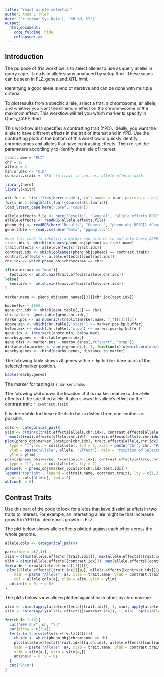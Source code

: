 ```yaml
---
title: "Yeast allele selection"
author: Anna L Tyler
date: '`r format(Sys.Date(), "%B %d, %Y")`'
output: 
  html_document:
    code_folding: hide
    collapsed: no
---
```



## Introduction
The purpose of this workflow is to select alleles to use 
as query alleles in query cape. It reads in allele scans
produced by setup.Rmd. These scans can be seen in 
FLZ_genes_and_QTL.html.

Identifying a good allele is kind of iterative and can
be done with multiple criteria.

To plot results from a specific allele, select a trait, 
a chromosome, an allele, and whether you want the minimum 
effect on the chrommosome or the maximum effect. This
workflow will tell you which marker to specify
in Query_CAPE.Rmd

This workflow also specifies a contrasting trait (YPD).
Ideally, you want the allele to have different effects in 
the trait of interest and in YPD. Use the contrasting plots 
at the bottom of this workflow to quickly identify chromosomes 
and alleles that have contrasting effects. Then re-set the 
parameters accordingly to identify the allele of interest.

```r
trait.name = "FLZ"
chr = 15
allele = 2
min.or.max <- "min"
contrast.trait = "YPD" #a trait to contrast allele effects with
```


```r
library(here)
library(knitr)

all.fun <- list.files(here("Code"), full.names = TRUE, pattern = ".R")
for(i in 1:length(all.fun)){source(all.fun[i])}
load_latest_cape(here("Code", "cape"))
```

```r
allele.effects.file <- here("Results", "General", "allele.effects.RDS") #Generated by setup.Rmd
allele.effects <- readRDS(allele.effects.file)
pheno_obj <- readRDS(here("Results", "General", "pheno_obj.RDS")) #Generated by setup.Rmd
gene.table <- read.csv(here("Data", "pgmap.csv"))
```


```r
#use this code to identify a marker and alleles to put into Query_CAPE.Rmd
trait.idx <- which(colnames(pheno_obj$pheno) == trait.name)
trait.effects <- allele.effects[[trait.idx]]
contrast.idx <- which(colnames(pheno_obj$pheno) == contrast.trait)
contrast.effects <- allele.effects[[contrast.idx]]
chr.idx <- which(pheno_obj$chromosome == chr)

if(min.or.max == "max"){
  test.idx <- which.max(trait.effects[allele,chr.idx])
}else{
  test.idx <- which.min(trait.effects[allele,chr.idx])
}

marker.name <- pheno_obj$geno_names[[3]][chr.idx[test.idx]]
```


```r
bp.buffer = 5000
gene.chr.idx <- which(gene.table[,1] == chr)
chr.table <- gene.table[gene.chr.idx,]
marker.pos <- as.numeric(strsplit(marker.name, "_")[[1]][2])
above.min <- which(chr.table[,"start"] >= marker.pos-bp.buffer)
below.max <- which(chr.table[,"stop"] <= marker.pos+bp.buffer)
gene.idx <- intersect(above.min, below.max)
nearby.genes <- chr.table[gene.idx,]
gene.dist <- marker.pos - nearby.genes[,c("start", "stop")]
distance.to.marker <- apply(gene.dist, 1, function(x) x[which.min(abs(x))])
nearby.genes <- cbind(nearby.genes, distance.to.marker)
```

The following table shows all genes within `r bp.buffer` base pairs
of the selected marker position.

```r
kable(nearby.genes)
```

The marker for testing is `r marker.name`.

The following plot shows the location of this marker relative
to the allele effects of the specified allele. It also shows
this allele's effect on the contrast trait: `r contrast.trait`

It is desireable for these effects to be as distinct from one 
another as possible.

```r
cols <- categorical_pal(8)
ylim <- c(min(c(trait.effects[allele,chr.idx], contrast.effects[allele,chr.idx])),
  max(c(trait.effects[allele,chr.idx], contrast.effects[allele,chr.idx])))
plot(pheno_obj$marker_location[chr.idx], trait.effects[allele,chr.idx], 
  type = "l", col = cols[allele], lwd = 2, xlab = paste("Chr", chr, "Position"),
  ylab = paste("Allele", allele, "Effect"), main = "Position of Selected Marker",
  ylim = ylim)
points(pheno_obj$marker_location[chr.idx], contrast.effects[allele,chr.idx],
  type = "l", col = cols[allele], lty = 2)
abline(v = pheno_obj$marker_location[chr.idx[test.idx]])
legend("topright", legend = c(trait.name, contrast.trait), lty = c(1,2),
  col = cols[allele], lwd = 2)
abline(h = 0)
```

## Contrast Traits {.tabset .tabset-fade .tabset-pills}

Use this part of the code to look for alleles that have dissimilar
effets in two traits of interest. For example, an interesting 
allele might be that increases growth in YPD but decreases growth
in FLZ.

The plot below shows allele effects plotted against each other
across the whole genome. 

```r

allele.cols <- categorical_pal(8)

par(mfrow = c(2,4))  
xlim = c(min(allele.effects[[trait.idx]]), max(allele.effects[[trait.idx]]))
ylim = c(min(allele.effects[[contrast.idx]]), max(allele.effects[[contrast.idx]]))
for(a in 1:nrow(allele.effects[[1]])){
 plot(allele.effects[[trait.idx]][a,], allele.effects[[contrast.idx]][a,],
    main = paste("Allele", a), xlab = trait.name, ylab = contrast.trait, 
    col = allele.cols[a], xlim = xlim, ylim = ylim)
  abline(h = 0, v = 0)
}
```

The plots below show alleles plotted against each other by 
chromosome.

```r
xlim <- cbind(apply(allele.effects[[trait.idx]], 1, min), apply(allele.effects[[trait.idx]], 1, max))
ylim <- cbind(apply(allele.effects[[contrast.idx]], 1, min), apply(allele.effects[[contrast.idx]], 1, max))

for(ch in 1:16){
  cat("### Chr", ch, "\n")
  par(mfrow = c(2,4))  
  for(a in 1:nrow(allele.effects[[1]])){
    ch.idx <- which(pheno_obj$chromosome == ch)
    plot(allele.effects[[trait.idx]][a,ch.idx], allele.effects[[contrast.idx]][a,ch.idx],
    main = paste("Allele", a), xlab = trait.name, ylab = contrast.trait, col = allele.cols[a],
    xlim = xlim[a,], ylim = ylim[a,])
    abline(h = 0, v = 0)
  }
  cat("\n\n")
}
```